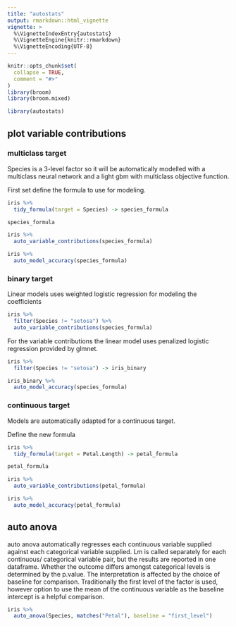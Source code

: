 ```yaml
---
title: "autostats"
output: rmarkdown::html_vignette
vignette: >
  %\VignetteIndexEntry{autostats}
  %\VignetteEngine{knitr::rmarkdown}
  %\VignetteEncoding{UTF-8}
---
```


```r
knitr::opts_chunk$set(
  collapse = TRUE,
  comment = "#>"
)
library(broom)
library(broom.mixed)
```

```r
library(autostats)

```

## plot variable contributions

### multiclass target

Species is a 3-level factor so it will be automatically modelled with a multiclass neural network and a light gbm with multiclass objective function. 

First set define the formula to use for modeling.

```r
iris %>% 
  tidy_formula(target = Species) -> species_formula

species_formula
```


```r
iris %>% 
  auto_variable_contributions(species_formula)
```

```r
iris %>% 
  auto_model_accuracy(species_formula)
```

### binary target 

Linear models uses weighted logistic regression for modeling the coefficients


```r
iris %>% 
  filter(Species != "setosa") %>% 
  auto_variable_contributions(species_formula)
```

For the variable contributions the linear model uses penalized logistic regression provided by glmnet. 

```r
iris %>% 
  filter(Species != "setosa") -> iris_binary

iris_binary %>% 
  auto_model_accuracy(species_formula)
```

### continuous target

Models are automatically adapted for a continuous target. 

Define the new formula

```r
iris %>% 
  tidy_formula(target = Petal.Length) -> petal_formula

petal_formula
```


```r
iris %>% 
  auto_variable_contributions(petal_formula)
```


```r
iris %>% 
  auto_model_accuracy(petal_formula)
```

## auto anova

auto anova automatically regresses each continuous variable supplied against each categorical variable supplied. Lm is called separately for each continuous/ categorical variable pair, but the results are reported in one dataframe. Whether the outcome differs amongst categorical levels is determined by the p.value. The interpretation is affected by the choice of baseline for comparison. Traditionally the first level of the factor is used, however option to use the mean of the continuous variable as the baseline intercept is a helpful comparison. 

```r
iris %>% 
  auto_anova(Species, matches("Petal"), baseline = "first_level")
```

